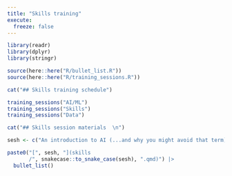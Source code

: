 ---
title: "Skills training"
execute: 
  freeze: false
---

```{r}
library(readr)
library(dplyr)
library(stringr)

source(here::here("R/bullet_list.R"))
source(here::here("R/training_sessions.R"))

cat("## Skills training schedule")
```

```{r}
training_sessions("AI/ML") 
training_sessions("Skills") 
training_sessions("Data") 
```

```{r}
cat("## Skills session materials  \n")

sesh <- c("An introduction to AI (...and why you might avoid that term)") 

paste0("[", sesh, "](skills
       /", snakecase::to_snake_case(sesh), ".qmd)") |>
  bullet_list()
  

```
